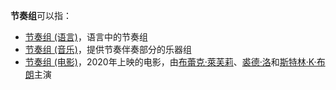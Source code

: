 '''节奏组'''可以指：
* [[节奏组_(语言)|节奏组 (语言)]]，语言中的节奏组
* [[节奏组_(音乐)|节奏组 (音乐)]]，提供节奏伴奏部分的乐器组
* [[节奏组_(电影)|节奏组 (电影)]]，2020年上映的电影，由[[布蕾克·萊芙莉|布蕾克·萊芙莉]]、[[裘德·洛|裘德·洛]]和[[斯特林·K·布朗|斯特林·K·布朗]]主演
{{disambig|J节|Cat=三字消歧義}}